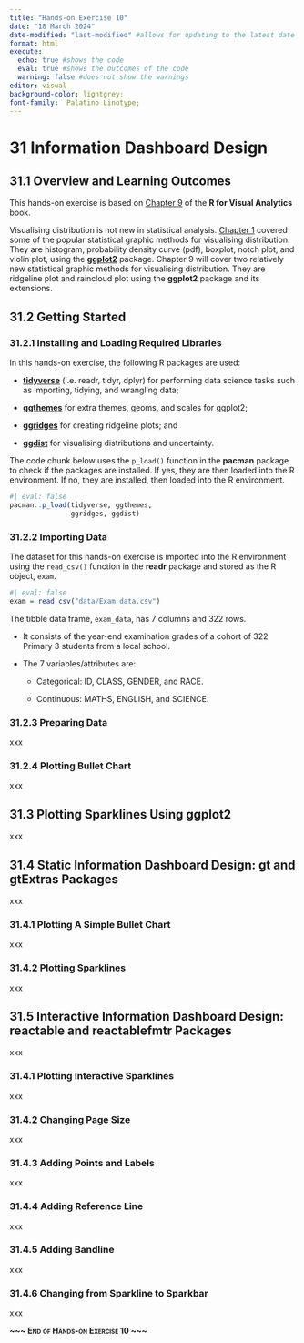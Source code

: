 ```yaml
---
title: "Hands-on Exercise 10"
date: "18 March 2024"
date-modified: "last-modified" #allows for updating to the latest date
format: html
execute: 
  echo: true #shows the code
  eval: true #shows the outcomes of the code
  warning: false #does not show the warnings
editor: visual
background-color: lightgrey;
font-family:  Palatino Linotype;
---
```


# 31 Information Dashboard Design

## 31.1 Overview and Learning Outcomes

This hands-on exercise is based on [Chapter 9](https://r4va.netlify.app/chap09) of the **R for Visual Analytics** book.

Visualising distribution is not new in statistical analysis. [Chapter 1](https://r4va.netlify.app/chap01) covered some of the popular statistical graphic methods for visualising distribution. They are histogram, probability density curve (pdf), boxplot, notch plot, and violin plot, using the [**ggplot2**](https://ggplot2.tidyverse.org/) package. Chapter 9 will cover two relatively new statistical graphic methods for visualising distribution. They are ridgeline plot and raincloud plot using the **ggplot2** package and its extensions.

## 31.2 Getting Started

### 31.2.1 Installing and Loading Required Libraries

In this hands-on exercise, the following R packages are used:

-   [**tidyverse**](https://www.tidyverse.org/) (i.e. readr, tidyr, dplyr) for performing data science tasks such as importing, tidying, and wrangling data;

-   [**ggthemes**](https://ggplot2.tidyverse.org/reference/ggtheme.html) for extra themes, geoms, and scales for ggplot2;

-   [**ggridges**](https://cran.r-project.org/web/packages/ggridges/vignettes/introduction.html) for creating ridgeline plots; and

-   [**ggdist**](https://mjskay.github.io/ggdist/) for visualising distributions and uncertainty.

The code chunk below uses the `p_load()` function in the **pacman** package to check if the packages are installed. If yes, they are then loaded into the R environment. If no, they are installed, then loaded into the R environment.

```r
#| eval: false
pacman::p_load(tidyverse, ggthemes,
               ggridges, ggdist)
```

### 31.2.2 Importing Data

The dataset for this hands-on exercise is imported into the R environment using the `read_csv()` function in the **readr** package and stored as the R object, `exam`.

```r
#| eval: false
exam = read_csv("data/Exam_data.csv")
```

The tibble data frame, `exam_data`, has 7 columns and 322 rows.

-   It consists of the year-end examination grades of a cohort of 322 Primary 3 students from a local school.

-   The 7 variables/attributes are:

    -   Categorical: ID, CLASS, GENDER, and RACE.

    -   Continuous: MATHS, ENGLISH, and SCIENCE.

### 31.2.3 Preparing Data

xxx

### 31.2.4 Plotting Bullet Chart

xxx

## 31.3 Plotting Sparklines Using ggplot2

xxx

## 31.4 Static Information Dashboard Design: gt and gtExtras Packages

xxx

### 31.4.1 Plotting A Simple Bullet Chart

xxx

### 31.4.2 Plotting Sparklines

xxx

## 31.5 Interactive Information Dashboard Design: reactable and reactablefmtr Packages

xxx

### 31.4.1 Plotting Interactive Sparklines

xxx

### 31.4.2 Changing Page Size

xxx

### 31.4.3 Adding Points and Labels

xxx

### 31.4.4 Adding Reference Line

xxx

### 31.4.5 Adding Bandline

xxx

### 31.4.6 Changing from Sparkline to Sparkbar

xxx

[**\~\~\~ End of Hands-on Exercise 10 \~\~\~**]{.smallcaps}
